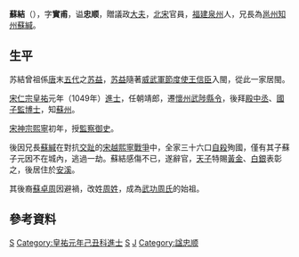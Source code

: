 '''蘇結'''（{{bd|1023年||1100年|catIdx=S蘇}}），字'''實甫'''，谥'''忠顺'''，贈議政[[大夫|大夫]]，[[北宋|北宋]]官員，[[福建|福建]][[泉州|泉州]]人，兄長為[[邕州|邕州]][[知州|知州]][[蘇緘|蘇緘]]。

==生平==
苏結曾祖係[[唐朝|唐]]末[[五代|五代]]之[[苏益|苏益]]，[[苏益|苏益]]隨著[[威武軍|威武軍]][[節度使|節度使]][[王信臣|王信臣]]入閩，從此一家居閩。

[[宋仁宗|宋仁宗]][[皇祐|皇祐]]元年（1049年）[[進士|進士]]，任朝靖郎，遷[[懷州|懷州]][[武陟|武陟]][[縣令|縣令]]，後拜[[殿中丞|殿中丞]]、[[國子監|國子監]][[博士|博士]]，知[[蘇州|蘇州]]。

[[宋神宗|宋神宗]][[熙寧|熙寧]]初年，授[[監察御史|監察御史]]。

後因兄長[[蘇緘|蘇緘]]在對抗[[交趾|交趾]]的[[宋越熙寧戰爭|宋越熙寧戰爭]]中，全家三十六口[[自殺|自殺]]殉國，僅有其子蘇子元因不在城內，逃過一劫。蘇結感傷不已，遂辭官，[[天子|天子]]特賜[[黃金|黃金]]、[[銀兩|白銀]]表彰之，後居住於[[安溪|安溪]]。

其後裔[[蘇卓周|蘇卓周]]因避禍，改姓[[周姓|周姓]]，成為[[武功周氏|武功周氏]]的始祖。

==參考資料==
{{reflist}}


[[Category:宋朝政治人物|S]]
[[Category:皇祐元年己丑科進士|Category:皇祐元年己丑科進士]]
[[Category:泉州人|S]]
[[Category:苏姓|J]]
[[Category:諡忠顺|Category:諡忠顺]]